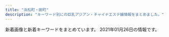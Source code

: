 ```yaml
---
title: "浜松町・田町"
description: "キーワード別にの巨乳アジアン・チャイナエステ嬢情報をまとめました。"
---
```


新着画像と新着キーワードをまとめています。
2021年01月26日の情報です。

<DmmAffiliateIns />
<KeywordTable
  shops={
    [
    {
        "img_links": [
            "http://www.shiawasenojikan.esjp.info/images/staff_t.jpg",
            "http://www.shiawasenojikan.esjp.info/files/003.jpg",
            "http://www.shiawasenojikan.esjp.info/images/head.jpg",
            "http://www.shiawasenojikan.esjp.info/images/news.jpg",
            "http://www.shiawasenojikan.esjp.info/images/sys1.jpg",
            "http://www.shiawasenojikan.esjp.info/files/009.jpg",
            "http://www.shiawasenojikan.esjp.info/files/010.jpg",
            "http://www.shiawasenojikan.esjp.info/images/mobile.jpg",
            "http://www.shiawasenojikan.esjp.info/files/001.jpg",
            "http://www.shiawasenojikan.esjp.info/images/int2.jpg",
            "http://www.shiawasenojikan.esjp.info/images/tel.jpg",
            "http://www.shiawasenojikan.esjp.info/images/sys2.jpg",
            "http://www.shiawasenojikan.esjp.info/images/link_t.jpg",
            "http://www.shiawasenojikan.esjp.info/files/015.jpg",
            "http://www.shiawasenojikan.esjp.info/images/interior_t.jpg"
        ],
        "station": "JR\u65b0\u6a4b\u99c5\u65e5\u6bd4\u8c37\u53e3",
        "keywords": {
            "86": 1,
            "D": 5,
            "87": 3,
            "88": 1
        },
        "url": "http://www.shiawasenojikan.esjp.info/",
        "name": "\u5e78\u305b\u306e\u6642\u9593"
    },
    {
        "url": "https://hamamatsucho-esthe.work/",
        "station": "JR\u6d5c\u677e\u753a\u99c5\u5317\u53e3",
        "name": "Artemis",
        "img_links": [
            "https://hamamatsucho-esthe.work/icon/line.png",
            "https://hamamatsucho-esthe.work/room/esthe1.jpg",
            "https://hamamatsucho-esthe.work/staff/maki-l1.jpg",
            "https://hamamatsucho-esthe.work/room/3-s.jpg",
            "https://hamamatsucho-esthe.work/room/2-l.jpg",
            "https://hamamatsucho-esthe.work/2020/01/05/yuki-s1.jpg",
            "https://hamamatsucho-esthe.work/images/footer-r.png",
            "https://hamamatsucho-esthe.work/menu/home.png",
            "https://hamamatsucho-esthe.work/staff/yuki-l1.jpg",
            "https://hamamatsucho-esthe.work/images/qrcode.png",
            "https://hamamatsucho-esthe.work/images/main1.jpg",
            "https://hamamatsucho-esthe.work/2020/11/06/momo-s1.jpg",
            "https://hamamatsucho-esthe.work/room/esthe3.jpg",
            "https://hamamatsucho-esthe.work/button/blog.png",
            "https://hamamatsucho-esthe.work/button/staff.png",
            "https://hamamatsucho-esthe.work/staff/momo-l1.jpg",
            "https://hamamatsucho-esthe.work/room/2-s.jpg",
            "https://hamamatsucho-esthe.work/2019/05/25/koko-s1.jpg",
            "https://hamamatsucho-esthe.work/2018/09/10/misa-s1.jpg",
            "https://hamamatsucho-esthe.work/button/home.png",
            "https://hamamatsucho-esthe.work/menu/gallery.png",
            "https://hamamatsucho-esthe.work/2018/11/09/kana-s1.jpg",
            "https://hamamatsucho-esthe.work/icon/twitter.png",
            "https://hamamatsucho-esthe.work/images/footer-l.png",
            "https://hamamatsucho-esthe.work/room/1-l.jpg",
            "https://hamamatsucho-esthe.work/icon/google_plus.png",
            "https://hamamatsucho-esthe.work/images/clear.png",
            "https://hamamatsucho-esthe.work/staff/yuki-s1.jpg",
            "https://hamamatsucho-esthe.work/images/main-sp.jpg",
            "https://hamamatsucho-esthe.work/images/flower.png",
            "https://hamamatsucho-esthe.work/staff/sora-s1.jpg",
            "https://hamamatsucho-esthe.work/2019/01/14/emi-s1.jpg",
            "https://hamamatsucho-esthe.work/icon/facebook.png",
            "https://hamamatsucho-esthe.work/2020/07/30/maki-s1.jpg",
            "https://hamamatsucho-esthe.work/room/esthe2.jpg",
            "https://hamamatsucho-esthe.work/room/4-l.jpg",
            "https://hamamatsucho-esthe.work/menu/blog.png",
            "https://hamamatsucho-esthe.work/menu/friend.png",
            "https://hamamatsucho-esthe.work/room/3-l.jpg",
            "https://hamamatsucho-esthe.work/staff/riko-s1.jpg",
            "https://hamamatsucho-esthe.work/staff/sora-l1.jpg",
            "https://hamamatsucho-esthe.work/2018/09/10/sora-s1.jpg",
            "https://hamamatsucho-esthe.work/staff/momo-s1.jpg",
            "https://hamamatsucho-esthe.work/2018/12/26/sayaka-s1.jpg",
            "https://hamamatsucho-esthe.work/room/1-s.jpg",
            "https://hamamatsucho-esthe.work/staff/nanami-l1.jpg",
            "https://hamamatsucho-esthe.work/staff/nanami-s1.jpg",
            "https://hamamatsucho-esthe.work/2019/06/14/riri-s1.jpg",
            "https://hamamatsucho-esthe.work/menu/info.png",
            "https://hamamatsucho-esthe.work/room/4-s.jpg",
            "https://hamamatsucho-esthe.work/2019/05/25/riko-s1.jpg",
            "https://hamamatsucho-esthe.work/staff/maki-s1.jpg",
            "https://hamamatsucho-esthe.work/2019/11/05/nanami-s1.jpg"
        ],
        "keywords": {
            "E": 7,
            "F": 14,
            "C": 14
        }
    },
    {
        "url": "https://hamamatsucho-mensesthe.net/",
        "keywords": {
            "E": 10,
            "D": 34,
            "C": 10
        },
        "img_links": [
            "https://hamamatsucho-mensesthe.net/wp/wp-content/uploads/2020/08/ayaka.jpg",
            "https://hamamatsucho-mensesthe.net/room/room-l5.jpg",
            "https://hamamatsucho-mensesthe.net/wp/wp-content/uploads/2020/10/aki-150x150.jpg",
            "https://hamamatsucho-mensesthe.net/wp/icon/google_plus.png",
            "https://hamamatsucho-mensesthe.net/room/room-l6.jpg",
            "https://hamamatsucho-mensesthe.net/staff/top/yuna-s1.jpg",
            "https://hamamatsucho-mensesthe.net/wp/wp-content/uploads/2020/09/rin.jpg",
            "https://hamamatsucho-mensesthe.net/wp/wp-content/uploads/2020/11/urara.jpg",
            "https://hamamatsucho-mensesthe.net/staff/top/nao-s1.jpg",
            "https://hamamatsucho-mensesthe.net/wp/wp-content/uploads/2020/01/mitsuki.jpg",
            "https://hamamatsucho-mensesthe.net/wp/wp-content/uploads/2019/07/0677E994-1DBF-4E0E-AB70-7CA5C034B140-150x150.jpeg",
            "https://hamamatsucho-mensesthe.net/staff/top/emi-s1.jpg",
            "https://hamamatsucho-mensesthe.net/wp/images/mensesthe.jpg",
            "https://hamamatsucho-mensesthe.net/wp/wp-content/uploads/2020/02/stand-by.jpg",
            "https://hamamatsucho-mensesthe.net/staff/top/mitsuki-s1.jpg",
            "https://hamamatsucho-mensesthe.net/wp/wp-content/uploads/2021/01/yuna.jpg",
            "https://hamamatsucho-mensesthe.net/wp/wp-content/uploads/2020/01/nao.jpg",
            "https://hamamatsucho-mensesthe.net/wp/icon/line.png",
            "https://hamamatsucho-mensesthe.net/wp/wp-content/uploads/2020/02/1714CAA8-3D57-4009-AB72-F5A8E6B60310.jpeg",
            "https://hamamatsucho-mensesthe.net/icon/facebook.png",
            "https://hamamatsucho-mensesthe.net/wp/wp-content/uploads/2019/05/rin-150x150.jpg",
            "https://hamamatsucho-mensesthe.net/wp/wp-content/uploads/2020/01/misaki-l2.jpg",
            "https://hamamatsucho-mensesthe.net/room/room-l3.jpg",
            "https://hamamatsucho-mensesthe.net/wp/icon/twitter.png",
            "https://hamamatsucho-mensesthe.net/staff/top/miyu-s1.jpg",
            "https://hamamatsucho-mensesthe.net/wp/wp-content/uploads/2019/07/587590BB-96D0-4887-BE26-3B1413FF7283-150x150.jpeg",
            "https://hamamatsucho-mensesthe.net/room/room-l4.jpg",
            "https://hamamatsucho-mensesthe.net/icon/google_plus.png",
            "https://hamamatsucho-mensesthe.net/images/clear.png",
            "https://hamamatsucho-mensesthe.net/images/flower.png",
            "https://hamamatsucho-mensesthe.net/staff/top/aki-s1.jpg",
            "https://hamamatsucho-mensesthe.net/images/footer-r.png",
            "https://hamamatsucho-mensesthe.net/wp/wp-content/uploads/2019/10/eri-150x150.jpg",
            "https://hamamatsucho-mensesthe.net/wp/images/clear.png",
            "https://hamamatsucho-mensesthe.net/images/footer-l.png",
            "https://hamamatsucho-mensesthe.net/icon/line.png",
            "https://hamamatsucho-mensesthe.net/room/room-l1.jpg",
            "https://hamamatsucho-mensesthe.net/staff/top/ayaka-s1.jpg",
            "https://hamamatsucho-mensesthe.net/icon/twitter.png",
            "https://hamamatsucho-mensesthe.net/wp/icon/facebook.png",
            "https://hamamatsucho-mensesthe.net/staff/top/rin-s1.jpg",
            "https://hamamatsucho-mensesthe.net/wp/images/top1.jpg",
            "https://hamamatsucho-mensesthe.net/wp/wp-content/uploads/2020/01/emi-l1.jpg",
            "https://hamamatsucho-mensesthe.net/room/room-l2.jpg",
            "https://hamamatsucho-mensesthe.net/wp/images/top2.jpg",
            "https://hamamatsucho-mensesthe.net/wp/images/top3.jpg",
            "https://hamamatsucho-mensesthe.net/link/mens-esthe.png"
        ],
        "station": "JR\u6d5c\u677e\u753a\u99c5\u5317\u53e3",
        "name": "SERA"
    },
    {
        "url": "http://shiawase.mssg.jp/",
        "img_links": [
            "http://shiawase.mssg.jp/images/home/index_page_top.jpg",
            "http://shiawase.mssg.jp/images/home/top_qp.jpg",
            "http://shiawase.mssg.jp/images/gallery/gallery_402.jpg",
            "http://shiawase.mssg.jp/images/staff/sta_0z8.jpg",
            "http://shiawase.mssg.jp/images/staff/sta_03.jpg",
            "http://shiawase.mssg.jp/images/home/index_03.jpg",
            "http://shiawase.mssg.jp/images/gallery/gallery_01.jpg",
            "http://shiawase.mssg.jp/images/staff/sta_04.jpg",
            "http://shiawase.mssg.jp/images/top/top_01.jpg",
            "http://shiawase.mssg.jp/images/gallery/gallery_101.jpg",
            "http://shiawase.mssg.jp/images/gallery/gallery_103.jpg",
            "http://shiawase.mssg.jp/images/staff_one/staff_one_02.jpg",
            "http://shiawase.mssg.jp/images/staff_one/staff_one_04.jpg",
            "http://shiawase.mssg.jp/images/staff_image/staff_d04.jpg",
            "http://shiawase.mssg.jp/images/home/QR.png",
            "http://shiawase.mssg.jp/images/gallery/gallery_102.jpg",
            "http://shiawase.mssg.jp/images/staff_one/staff_one_03.jpg",
            "http://shiawase.mssg.jp/images/staff/sta_01.jpg",
            "http://shiawase.mssg.jp/images/staff_one/staff_one_top.jpg",
            "http://shiawase.mssg.jp/images/staff/sta_0z2.jpg",
            "http://shiawase.mssg.jp/images/gallery/gallery_top.jpg",
            "http://shiawase.mssg.jp/images/gallery/gallery_104.jpg",
            "http://shiawase.mssg.jp/images/gallery/gallery_404.jpg",
            "http://shiawase.mssg.jp/images/gallery/gallery_403.jpg",
            "http://shiawase.mssg.jp/images/staff_one/staff_one_01.jpg",
            "http://shiawase.mssg.jp/images/top/top_05.jpg",
            "http://shiawase.mssg.jp/images/staff_image/staff_d03.jpg",
            "http://shiawase.mssg.jp/images/top/top_04.jpg",
            "http://shiawase.mssg.jp/images/staff/sta_021.jpg",
            "http://shiawase.mssg.jp/images/staff_image/staff_d02.jpg",
            "http://shiawase.mssg.jp/images/home/index_qup.jpg",
            "http://shiawase.mssg.jp/images/top/top_03.jpg",
            "http://shiawase.mssg.jp/images/staff/staff_top.jpg",
            "http://shiawase.mssg.jp/images/system/syatem_301.jpg",
            "http://shiawase.mssg.jp/images/staff_one/staff_one_08.png",
            "http://shiawase.mssg.jp/images/staff/sta_0z10.jpg",
            "http://shiawase.mssg.jp/images/staff_image/staff_d02b.jpg",
            "http://shiawase.mssg.jp/images/home/index_04.jpg",
            "http://shiawase.mssg.jp/images/system/syatem_303.jpg",
            "http://shiawase.mssg.jp/images/staff_one/staff_one_07.png",
            "http://shiawase.mssg.jp/images/home/index_tel.jpg",
            "http://shiawase.mssg.jp/images/top/top_08.png",
            "http://shiawase.mssg.jp/images/staff/sta_08.jpg",
            "http://shiawase.mssg.jp/images/staff/sta_0z9.jpg",
            "http://shiawase.mssg.jp/images/top/top_02.jpg",
            "http://shiawase.mssg.jp/images/system/syatem_302.jpg",
            "http://shiawase.mssg.jp/images/staff/sta_010.jpg",
            "http://shiawase.mssg.jp/images/staff_image/staff_d01b.jpg",
            "http://shiawase.mssg.jp/images/staff/sta_0z12.jpg",
            "http://shiawase.mssg.jp/images/staff/sta_023.jpg",
            "http://shiawase.mssg.jp/images/gallery/gallery_401.jpg",
            "http://shiawase.mssg.jp/images/staff_one/staff_one_05.jpg",
            "http://shiawase.mssg.jp/images/top/top_06.jpg",
            "http://shiawase.mssg.jp/images/staff_image/staff_d01a.jpg"
        ],
        "station": "JR\u7530\u753a\u99c5\u897f\u53e3",
        "keywords": {},
        "name": "\u3057\u3042\u308f\u305b\uff5eSHIAWASE\uff5e"
    },
    {
        "keywords": {
            "D": 5,
            "\u4e73": 5,
            "\u80f8": 4,
            "E": 12,
            "\u30bb\u30af\u30b7\u30fc": 2,
            "F": 2
        },
        "station": "JR\u65b0\u6a4b\u99c5\u70cf\u68ee\u53e3",
        "url": "https://aroma-queen.work/",
        "img_links": [
            "https://aroma-queen.work/images/st/st_kaori_2.jpg",
            "https://aroma-queen.work/images/st/st_.jpg",
            "https://aroma-queen.work/images/st/st_nana_1.jpg",
            "https://aroma-queen.work/images/st/st_jerry.jpg",
            "https://aroma-queen.work/images/st/st_huxa.jpg",
            "https://aroma-queen.work/images/st/st_aya.jpg",
            "https://aroma-queen.work/images/st/st_lucy_3.jpg",
            "https://aroma-queen.work/images/st/st_rinda_4.jpg",
            "https://aroma-queen.work/images/st/st_chiba_4.jpg",
            "https://aroma-queen.work/images/st/st_cake_1.jpg",
            "https://aroma-queen.work/images/st/st_17_1.jpg",
            "https://aroma-queen.work/images/top.png",
            "https://aroma-queen.work/images/st/st_sofea_2.jpg",
            "https://aroma-queen.work/images/st/st_emi_1.jpg",
            "https://aroma-queen.work/images/top_campaign_dec.jpg",
            "https://aroma-queen.work/images/st/st_saya_0.jpg",
            "https://aroma-queen.work/images/st/st_sayuri_3.jpg",
            "https://aroma-queen.work/images/st/st_17_2.jpg",
            "https://aroma-queen.work/images/st/st_hana_2.jpg",
            "https://aroma-queen.work/images/st/st_mayumi_1.jpg",
            "https://aroma-queen.work/images/st/st_ai_2.jpg",
            "https://aroma-queen.work/images/st/st_ai_1.jpg",
            "https://aroma-queen.work/images/st/st_joy_1.jpg",
            "https://aroma-queen.work/images/st/st_yuyu.jpg",
            "https://aroma-queen.work/images/st/st_pink_2.jpg",
            "https://aroma-queen.work/images/st/st_pink_1.jpg",
            "https://aroma-queen.work/images/st/st_shizuka_1.jpg",
            "https://aroma-queen.work/images/st/st_17.jpg",
            "https://aroma-queen.work/images/st/st_dan_3.jpg",
            "https://aroma-queen.work/images/st/st_chiba_1.jpg",
            "https://aroma-queen.work/images/st/st_jj_1.jpg",
            "https://aroma-queen.work/images/st/st_kou1.jpg",
            "https://aroma-queen.work/images/st/st_ou_1.jpg",
            "https://aroma-queen.work/images/st/st_nori.jpg",
            "https://aroma-queen.work/images/st/st_get_1.jpg",
            "https://aroma-queen.work/images/st/st_rinda_0.jpg",
            "https://aroma-queen.work/images/top_campaign_spring.jpg",
            "https://aroma-queen.work/images/st/st_21.jpg",
            "https://aroma-queen.work/images/st/st_sasa_3.jpg",
            "https://aroma-queen.work/images/st/st_jasmine_1.jpg",
            "https://aroma-queen.work/images/st/st_rei_2.jpg",
            "https://aroma-queen.work/images/st/st_pink_3.jpg",
            "https://aroma-queen.work/images/st/st_min_4.jpg",
            "https://aroma-queen.work/images/st/st_nina_3.jpg",
            "https://aroma-queen.work/images/st/st_7_1.jpg",
            "https://aroma-queen.work/images/st/st_joy_2.jpg",
            "https://aroma-queen.work/images/st/st_bibi_2.jpg",
            "https://aroma-queen.work/images/st/st_mayumi_2.jpg",
            "https://aroma-queen.work/images/st/st_18.jpg",
            "https://aroma-queen.work/images/st/st_dan_2.jpg",
            "https://aroma-queen.work/images/st/st_risa_1.jpg",
            "https://aroma-queen.work/images/st/st_bibi.jpg",
            "https://aroma-queen.work/images/st/st_kou2.jpg",
            "https://aroma-queen.work/images/st/st_saya_1.jpg",
            "https://aroma-queen.work/images/st/st_19.jpg",
            "https://aroma-queen.work/images/st/st_20.jpg",
            "https://aroma-queen.work/images/st/st_cindy.jpg",
            "https://aroma-queen.work/images/st/st_chiba_2.jpg",
            "https://aroma-queen.work/images/st/st_yuri.jpg",
            "https://aroma-queen.work/images/st/st_honey_1.jpg",
            "https://aroma-queen.work/images/st/st_get_3.jpg",
            "https://aroma-queen.work/images/st/st_bibi_1.jpg",
            "https://aroma-queen.work/images/st/st_eri.jpg",
            "https://aroma-queen.work/images/top2.png",
            "https://aroma-queen.work/images/st/st_aya_1.jpg",
            "https://aroma-queen.work/images/st/st_nami_1.jpg",
            "https://aroma-queen.work/images/st/st_rei_3.jpg",
            "https://aroma-queen.work/images/st/st_ai.jpg",
            "https://aroma-queen.work/images/st/st_mirror_3.jpg",
            "https://aroma-queen.work/images/st/st_kei.jpg",
            "https://aroma-queen.work/images/st/st_nuna.jpg",
            "https://aroma-queen.work/images/st/st_rinda_2.jpg",
            "https://aroma-queen.work/images/st/st_nan.jpg",
            "https://aroma-queen.work/images/st/st_gei.jpg",
            "https://aroma-queen.work/images/st/st_maya_1.jpg",
            "https://aroma-queen.work/images/st/st_kiki2.jpg",
            "https://aroma-queen.work/images/st/st_rei.jpg",
            "https://aroma-queen.work/images/st/st_emi.jpg",
            "https://aroma-queen.work/images/st/st_sakura_1.jpg",
            "https://aroma-queen.work/images/st/st_sayuri_1.jpg",
            "https://aroma-queen.work/images/st/st_koy_2.jpg",
            "https://aroma-queen.work/images/st/st_nuna3.jpg",
            "https://aroma-queen.work/images/st/st_joy.jpg",
            "https://aroma-queen.work/images/st/st_kaori_1.jpg",
            "https://aroma-queen.work/images/st/st_13.jpg",
            "https://aroma-queen.work/images/st/st_dan_1.jpg",
            "https://aroma-queen.work/images/st/st_four1.jpg",
            "https://aroma-queen.work/images/st/st_mai_1.jpg",
            "https://aroma-queen.work/images/st/st_ami_2.jpg",
            "https://aroma-queen.work/images/st/st_aiko_1.jpg",
            "https://aroma-queen.work/images/st/st_hara3.jpg",
            "https://aroma-queen.work/images/st/st_ou_3.jpg",
            "https://aroma-queen.work/images/st/st_22.jpg",
            "https://aroma-queen.work/images/st/st_yuri_4.jpg",
            "https://aroma-queen.work/images/st/st_risa_2.jpg",
            "https://aroma-queen.work/images/st/st_rena_2.jpg",
            "https://aroma-queen.work/images/st/st_koko.jpg",
            "https://aroma-queen.work/images/st/st_hara.jpg",
            "https://aroma-queen.work/images/st/st_25.jpg",
            "https://aroma-queen.work/images/st/st_ryuu_2.jpg",
            "https://aroma-queen.work/images/st/st_yuri_3.jpg",
            "https://aroma-queen.work/images/st/st_angel_3.jpg",
            "https://aroma-queen.work/images/st/st_rinda_6.jpg",
            "https://aroma-queen.work/images/st/st_rinda_1.jpg",
            "https://aroma-queen.work/images/st/st_5_1.jpg",
            "https://aroma-queen.work/images/st/st_aiko_2.jpg",
            "https://aroma-queen.work/images/st/st_anan.jpg",
            "https://aroma-queen.work/images/st/st_14_1.jpg",
            "https://aroma-queen.work/images/st/st_aigo.jpg",
            "https://aroma-queen.work/images/st/st_jenny.jpg",
            "https://aroma-queen.work/images/st/st_sayuri_2.jpg",
            "https://aroma-queen.work/images/st/st_ou_2.jpg",
            "https://aroma-queen.work/images/week_campaign.jpg",
            "https://aroma-queen.work/images/st/st_yuri_2.jpg",
            "https://aroma-queen.work/images/st/st_party_2.jpg",
            "https://aroma-queen.work/images/st/st_kiki_1.jpg",
            "https://aroma-queen.work/images/st/st_mimi_1.jpg",
            "https://aroma-queen.work/images/st/st_coco_1.jpg",
            "https://aroma-queen.work/images/st/st_minto_1.jpg",
            "https://aroma-queen.work/images/st/st_ai1.jpg",
            "https://aroma-queen.work/images/st/st_10_1.jpg",
            "https://aroma-queen.work/images/st/st_saya_2.jpg",
            "https://aroma-queen.work/images/st/st_min_2.jpg",
            "https://aroma-queen.work/images/st/st_koko_1.jpg",
            "https://aroma-queen.work/images/st/st_mirror_2.jpg",
            "https://aroma-queen.work/images/st/st_16_1.jpg",
            "https://aroma-queen.work/images/st/st_hana_1.jpg",
            "https://aroma-queen.work/images/st/st_angel_2.jpg"
        ],
        "name": "Aroma Coco8"
    },
    {
        "img_links": [
            "http://yukizhouse00.web.fc2.com/images/slider/slid1.jpg",
            "http://yukizhouse00.web.fc2.com/images/portfolio/work-4.jpg",
            "http://yukizhouse00.web.fc2.com/images/portfolio/work-2.jpg",
            "http://yukizhouse00.web.fc2.com/images/portfolio/work-6.jpg",
            "http://yukizhouse00.web.fc2.com/images/portfolio/work-5.jpg",
            "http://yukizhouse00.web.fc2.com/images/portfolio/work-1.jpg",
            "http://yukizhouse00.web.fc2.com/images/slider/slid2.jpg",
            "http://yukizhouse00.web.fc2.com/images/portfolio/work-3.jpg"
        ],
        "name": "Yuki\u2019s House",
        "url": "http://yukizhouse00.web.fc2.com/",
        "keywords": {},
        "station": "JR\u6d5c\u677e\u753a\u99c5\u5357\u53e3"
    },
    {
        "img_links": [
            "https://minazuki-tokyo.com/wp-content/uploads/2020/11/photo05.png",
            "https://minazuki-tokyo.com/wp-content/uploads/2020/11/news01-640x348.png",
            "https://minazuki-tokyo.com/wp-content/uploads/2020/11/staff1.png",
            "https://minazuki-tokyo.com/wp-content/uploads/2020/11/sub04_p.png",
            "https://minazuki-tokyo.com/wp-content/uploads/2020/11/sub02_p.png",
            "https://minazuki-tokyo.com/wp-content/uploads/2020/11/news03-200x200.png",
            "https://minazuki-tokyo.com/wp-content/uploads/2020/11/staff2.png",
            "https://minazuki-tokyo.com/wp-content/uploads/2020/11/photo01.png",
            "https://minazuki-tokyo.com/wp-content/uploads/2020/11/sub01_p.png",
            "https://minazuki-tokyo.com/wp-content/uploads/2020/11/news03-390x195.png",
            "https://minazuki-tokyo.com/wp-content/uploads/2020/11/news01-200x200.png",
            "https://minazuki-tokyo.com/wp-content/uploads/2020/11/staff6-200x200.png",
            "https://minazuki-tokyo.com/wp-content/uploads/2020/11/sub03_p.png",
            "https://minazuki-tokyo.com/wp-content/uploads/2020/11/photo04.png",
            "https://minazuki-tokyo.com/wp-content/uploads/2020/11/news07-640x348.png",
            "https://minazuki-tokyo.com/wp-content/uploads/2020/11/news04-390x195.png",
            "https://minazuki-tokyo.com/wp-content/uploads/2020/11/news06-390x195.png",
            "https://minazuki-tokyo.com/wp-content/uploads/2020/11/staff5-200x200.png",
            "https://minazuki-tokyo.com/wp-content/uploads/2020/11/news05-200x200.png",
            "https://minazuki-tokyo.com/wp-content/uploads/2020/11/news07-390x195.png",
            "https://minazuki-tokyo.com/wp-content/uploads/2020/11/news05-390x195.png",
            "https://minazuki-tokyo.com/wp-content/uploads/2020/11/news05-640x348.png",
            "https://minazuki-tokyo.com/wp-content/uploads/2020/11/news01-390x195.png",
            "https://minazuki-tokyo.com/wp-content/uploads/2020/11/news06-200x200.png",
            "https://minazuki-tokyo.com/wp-content/uploads/2020/11/news06-640x348.png",
            "https://minazuki-tokyo.com/wp-content/uploads/2020/11/news07-200x200.png",
            "https://minazuki-tokyo.com/wp-content/uploads/2020/12/add2.png",
            "https://minazuki-tokyo.com/wp-content/uploads/2020/11/staff6.png",
            "https://minazuki-tokyo.com/wp-content/uploads/2020/11/staff3.png",
            "https://minazuki-tokyo.com/wp-content/uploads/2020/11/photo03.png",
            "https://minazuki-tokyo.com/wp-content/uploads/2020/11/staff2-200x200.png",
            "https://minazuki-tokyo.com/wp-content/uploads/2020/11/news03-640x348.png",
            "https://minazuki-tokyo.com/wp-content/uploads/2020/11/price.png",
            "https://minazuki-tokyo.com/wp-content/uploads/2020/11/photo02.png",
            "https://minazuki-tokyo.com/wp-content/uploads/2020/11/staff5.png",
            "https://minazuki-tokyo.com/wp-content/uploads/2020/11/staff1-200x200.png",
            "https://minazuki-tokyo.com/wp-content/uploads/2020/11/top1.png",
            "https://minazuki-tokyo.com/wp-content/uploads/2020/11/staff3-200x200.png"
        ],
        "keywords": {
            "90": 1,
            "87": 1,
            "86": 2,
            "83": 4,
            "C": 2
        },
        "station": "JR\u6d5c\u677e\u753a\u99c5\u5357\u53e3",
        "url": "https://minazuki-tokyo.com/",
        "name": "\u6c34\u7121\u6708\uff5e\u307f\u306a\u3065\u304d\uff5e"
    },
    {
        "name": "\u7e01",
        "station": "JR\u7530\u753a\u99c5\u6771\u53e3",
        "img_links": [
            "http://tamachi-en.link/images/top.jpg",
            "http://tamachi-en.link/images/g6.jpg",
            "http://tamachi-en.link/images/zi_link.png",
            "http://tamachi-en.link/images/new1.jpg",
            "http://tamachi-en.link/images/g0.jpg",
            "http://tamachi-en.link/images/g4.jpg",
            "http://tamachi-en.link/images/zi_staff.png",
            "http://tamachi-en.link/images/g8.jpg",
            "http://tamachi-en.link/images/g3.jpg",
            "http://tamachi-en.link/images/g2.jpg",
            "http://tamachi-en.link/images/g1.jpg",
            "http://tamachi-en.link/images/mobile.png",
            "http://tamachi-en.link/images/g5.jpg"
        ],
        "keywords": {
            "C": 15
        },
        "url": "http://tamachi-en.link/"
    },
    {
        "name": "\u30df\u30fc\u30c7\u30a3\u30fc",
        "keywords": {},
        "img_links": [
            "https://static.wixstatic.com/media/ff29a7_996c77cb89cc4012a35bb0813c645fdf~mv2.jpg",
            "https://static.wixstatic.com/media/ff29a7_d6b424065e3946fc8a31bd093d286366~mv2.jpg",
            "https://static.wixstatic.com/media/ff29a7_47d81575374144dda595a587847070b9~mv2.jpg",
            "https://static.wixstatic.com/media/ff29a7_d9f852b350a141b1ae8d7d80ce91ecfa~mv2.jpg",
            "https://static.wixstatic.com/media/ff29a7_5a71cab9e560455a86a69dee65e387e6~mv2.jpg",
            "https://static.wixstatic.com/media/096f64_9dd53b8d3bbc46b7a5d8f8f9f83f67c0~mv2.jpg"
        ],
        "station": "JR\u65b0\u6a4b\u99c5\u65e5\u6bd4\u8c37\u53e3",
        "url": "https://www.meedeemassage.com/"
    },
    {
        "keywords": {
            "85": 4,
            "E": 6,
            "88": 10,
            "87": 6,
            "84": 4
        },
        "url": "http://body-heal.net/",
        "name": "Tami",
        "station": "JR\u7530\u753a\u99c5\u4e09\u7530\u53e3",
        "img_links": [
            "http://body-heal.net/images/store/04.jpg",
            "http://body-heal.net/staffPhoto/b20190117105438.jpg",
            "http://body-heal.net/images/store/05.jpg",
            "http://body-heal.net/images/access/05.jpg",
            "http://body-heal.net/images/access/03.jpg",
            "http://body-heal.net/staffPhoto/b20180926231950.jpg",
            "http://body-heal.net/staffPhoto/b20190608222039.jpg",
            "http://body-heal.net/images/access/01.jpg",
            "http://body-heal.net/staffPhoto/b20190608220420.jpg",
            "http://body-heal.net/images/store/01.jpg",
            "http://body-heal.net/images/access/04.jpg",
            "http://body-heal.net/js/sliderLine/slide_prev.png",
            "http://body-heal.net/images/show.jpg",
            "http://body-heal.net/staffPhoto/b20190218130854.jpg",
            "http://body-heal.net/images/access/02.jpg",
            "http://body-heal.net/images/store/06.jpg",
            "http://body-heal.net/uploadfiles/images/campaignBodyHealNet.jpg",
            "http://body-heal.net/staffPhoto/b20190120201033.jpg",
            "http://body-heal.net/js/sliderLine/slide_next.png",
            "http://body-heal.net/staffPhoto/b20180721035111.jpg"
        ]
    },
    {
        "url": "http://www.es-tokyo.link",
        "name": "Pandora*\u30d1\u30f3\u30c9\u30e9",
        "keywords": {},
        "station": "JR\u6d5c\u677e\u753a\u99c5\u5357\u53e3",
        "img_links": [
            "http://www.es-tokyo.link/images/sys1.jpg",
            "http://www.es-tokyo.link/images/20.jpg",
            "http://www.es-tokyo.link/images/28.jpg",
            "http://www.es-tokyo.link/images/interior_t.jpg",
            "http://www.es-tokyo.link/img/rin1.jpg",
            "http://www.es-tokyo.link/images/head.jpg",
            "http://www.es-tokyo.link/images/b2.jpg",
            "http://www.es-tokyo.link/images/32.jpg",
            "http://www.es-tokyo.link/images/24.jpg",
            "http://www.es-tokyo.link/img/mayu1.jpg",
            "http://www.es-tokyo.link/images/b3.jpg",
            "http://www.es-tokyo.link/img/hikari1.jpg",
            "http://www.es-tokyo.link/img/izumi1.jpg",
            "http://www.es-tokyo.link/images/25.jpg",
            "http://www.es-tokyo.link/images/22.jpg",
            "http://www.es-tokyo.link/images/int2.jpg",
            "http://www.es-tokyo.link/img/izumi2.jpg",
            "http://www.es-tokyo.link/images/23.jpg",
            "http://www.es-tokyo.link/images/19.jpg",
            "http://www.es-tokyo.link/images/mobile.jpg",
            "http://www.es-tokyo.link/images/5.jpg",
            "http://www.es-tokyo.link/images/31.jpg",
            "http://www.es-tokyo.link/images/staff_t.jpg",
            "http://www.es-tokyo.link/images/9.jpg",
            "http://www.es-tokyo.link/img/minami2.jpg",
            "http://www.es-tokyo.link/images/b1.jpg",
            "http://www.es-tokyo.link/images/news.jpg",
            "http://www.es-tokyo.link/images/3.jpg",
            "http://www.es-tokyo.link/img/momoko1.jpg",
            "http://www.es-tokyo.link/img/minami1.jpg",
            "http://www.es-tokyo.link/images/tel.jpg",
            "http://www.es-tokyo.link/images/newface.jpg",
            "http://www.es-tokyo.link/img/yui1.jpg",
            "http://www.es-tokyo.link/img/emili1.jpg",
            "http://www.es-tokyo.link/img/suzu1.jpg",
            "http://www.es-tokyo.link/img/miwa1.jpg",
            "http://www.es-tokyo.link/images/30.jpg",
            "http://www.es-tokyo.link/images/int1.jpg",
            "http://www.es-tokyo.link/images/sys2.jpg",
            "http://www.es-tokyo.link/images/27.jpg",
            "http://www.es-tokyo.link/img/erin1.jpg",
            "http://www.es-tokyo.link/img/erin2.jpg",
            "http://www.es-tokyo.link/img/ami1.jpg",
            "http://www.es-tokyo.link/images/s1.png",
            "http://www.es-tokyo.link/img/kaori1.jpg",
            "http://www.es-tokyo.link/img/naomi1.jpg"
        ]
    },
    {
        "name": "\u672a\u6765",
        "url": "http://kokoro-spa.info/",
        "img_links": [
            "http://kokoro-spa.info/img/ttl_news.png",
            "http://kokoro-spa.info/img/shop/no-pic.jpg",
            "http://kokoro-spa.info/img/ttl_info.png",
            "http://kokoro-spa.info/img/qrcode.png",
            "http://kokoro-spa.info/img/shop/kanban.jpg",
            "http://kokoro-spa.info/img/slider/2.jpg",
            "http://kokoro-spa.info/img/pickup.jpg"
        ],
        "station": "JR\u65b0\u6a4b\u99c5\u70cf\u68ee\u53e3",
        "keywords": {}
    },
    {
        "keywords": {
            "88": 2,
            "90": 2,
            "84": 8,
            "85": 11,
            "86": 12,
            "\u80f8": 1
        },
        "url": "http://es-leon.link/",
        "img_links": [
            "http://es-leon.link/images/guide4.jpg",
            "http://es-leon.link/photos/sites/45/2020/12/2020120418563847.jpg",
            "http://es-leon.link/photos/sites/45/2020/10/2020101404192576.jpg",
            "http://es-leon.link/photos/sites/45/2020/10/2020101517271166.jpg",
            "http://es-leon.link/images/nav_link06_no.png",
            "http://es-leon.link/images/guide1.png",
            "http://es-leon.link/photos/sites/45/2020/10/2020102507503499.jpg",
            "http://es-leon.link/photos/sites/45/2020/12/2020120418570321.jpg",
            "http://es-leon.link/photos/sites/45/2020/10/2020102507504664.jpg",
            "http://es-leon.link/images/card.png",
            "http://es-leon.link/photos/sites/45/2020/10/2020100103240520.jpg",
            "http://es-leon.link/photos/sites/45/2020/11/2020110219263997.jpg",
            "http://es-leon.link/photos/sites/45/2020/10/2020100103240526.jpg",
            "http://es-leon.link/images/guide5.jpg",
            "http://es-leon.link/images/profile.png",
            "http://es-leon.link/photos/sites/45/2020/10/2020100103205186.jpg",
            "http://es-leon.link/photos/sites/45/2020/11/2020110919583922.jpg",
            "http://es-leon.link/images/nav_link07_no.png",
            "http://es-leon.link/photos/sites/45/2020/10/2020102507501385.jpg",
            "http://es-leon.link/photos/sites/45/2020/11/2020110919595348.jpg",
            "http://es-leon.link/photos/sites/45/2020/10/2020100103205130.jpg",
            "http://es-leon.link/images/header.png",
            "http://es-leon.link/images/slider00.jpg",
            "http://es-leon.link/images/guide3.jpg",
            "http://es-leon.link/photos/sites/45/2020/10/202010010328436.jpg",
            "http://es-leon.link/images/guide2.png",
            "http://es-leon.link/images/slider04.jpg",
            "http://es-leon.link/photos/sites/45/2020/10/2020100103284496.jpg",
            "http://es-leon.link/photos/sites/45/2021/01/2021010815022674.jpg",
            "http://es-leon.link/photos/sites/45/2021/01/2021010815013824.jpg",
            "http://es-leon.link/photos/sites/45/2020/10/2020101318294854.jpg",
            "http://es-leon.link/photos/sites/45/2020/10/2020102507495672.jpg",
            "http://es-leon.link/photos/sites/45/2021/01/2021011913502582.jpg",
            "http://es-leon.link/images/nav_link03_no.png",
            "http://es-leon.link/photos/sites/45/2020/10/2020101205424345.jpg",
            "http://es-leon.link/images/slider01.jpg",
            "http://es-leon.link/images/nav_link01_no.png",
            "http://es-leon.link/photos/sites/45/2020/10/2020100103205050.jpg",
            "http://es-leon.link/photos/sites/45/2021/01/2021012518580693.jpg",
            "http://es-leon.link/photos/sites/45/2020/10/2020101318405051.jpg",
            "http://es-leon.link/photos/sites/45/2021/01/2021010815020621.jpg",
            "http://es-leon.link/images/nav_link02_no.png",
            "http://es-leon.link/photos/sites/45/2021/01/202101191348045.jpg",
            "http://es-leon.link/photos/sites/45/2020/11/2020110919573849.jpg",
            "http://es-leon.link/photos/sites/45/2020/10/2020101318402898.jpg",
            "http://es-leon.link/photos/sites/45/2020/10/2020102507510838.jpg",
            "http://es-leon.link/images/nav_link05_no.png",
            "http://es-leon.link/photos/sites/45/2021/01/2021012521314587.jpg",
            "http://es-leon.link/images/pagetop.jpg",
            "http://es-leon.link/images/guide6.jpg",
            "http://es-leon.link/images/img_info.jpg",
            "http://es-leon.link/images/lineline.png",
            "http://es-leon.link/photos/sites/45/2020/10/2020101205420372.jpg",
            "http://es-leon.link/photos/sites/45/2020/11/2020110919590942.jpg",
            "http://es-leon.link/photos/sites/45/2020/10/2020101318404076.jpg",
            "http://es-leon.link/photos/sites/45/2020/11/2020110919593136.jpg",
            "http://es-leon.link/images/qr.png",
            "http://es-leon.link/images/slider03.jpg",
            "http://es-leon.link/photos/sites/45/2020/10/2020101318300043.jpg",
            "http://es-leon.link/images/guide2.jpg",
            "http://es-leon.link/photos/sites/45/2020/11/2020111904152242.jpg",
            "http://es-leon.link/images/guide8.jpg",
            "http://es-leon.link/photos/sites/45/2020/10/2020101205422328.jpg",
            "http://es-leon.link/photos/sites/45/2020/10/2020100103034891.jpg",
            "http://es-leon.link/images/guide1.jpg",
            "http://es-leon.link/images/nav_link04_no.png",
            "http://es-leon.link/images/slider02.jpg",
            "http://es-leon.link/images/guide7.jpg"
        ],
        "station": "JR\u65b0\u6a4b\u99c5\u70cf\u68ee\u53e3",
        "name": "LEON"
    },
    {
        "name": "\u862d \u990a\u8eab\u9928",
        "img_links": [
            "http://heal-arm.com/media/sites/6/2020/12/1.jpg",
            "http://heal-arm.com/media/sites/6/2020/05/2.jpg",
            "http://heal-arm.com/media/sites/6/2020/12/2.jpg",
            "http://heal-arm.com/media/sites/6/elementor/thumbs/favicon-p04pr4k6jngsiakzwccm2bkknysbm22i953lrof2dk.png",
            "http://heal-arm.com/media/sites/6/2020/05/favicon.png",
            "http://heal-arm.com/media/sites/6/2020/05/3-1.jpg",
            "http://heal-arm.com/media/sites/6/2020/05/3.jpg",
            "http://heal-arm.com/media/sites/6/2020/05/1-1.jpg",
            "http://heal-arm.com/media/sites/6/2020/05/2-1.jpg",
            "http://heal-arm.com/media/sites/6/2020/05/4.jpg",
            "http://heal-arm.com/media/sites/6/2020/05/1.jpg"
        ],
        "url": "http://heal-arm.com/",
        "station": "JR\u65b0\u6a4b\u99c5\u65e5\u6bd4\u8c37\u53e3",
        "keywords": {}
    },
    {
        "name": "Oriental Spa",
        "keywords": {
            "E": 1,
            "F": 5,
            "D": 5
        },
        "station": "JR\u6d5c\u677e\u753a\u99c5\u5317\u53e3",
        "img_links": [
            "https://hamamatsucho-mensesthe.com/button/sche.png",
            "https://hamamatsucho-mensesthe.com/menu/home.png",
            "https://hamamatsucho-mensesthe.com/staff2/wp-content/uploads/2021/01/miyuki01.png",
            "https://hamamatsucho-mensesthe.com/images/main1.jpg",
            "https://hamamatsucho-mensesthe.com/staff2/wp-content/uploads/2019/12/nanami02-2.png",
            "https://hamamatsucho-mensesthe.com/staff/koko-l1.jpg",
            "https://hamamatsucho-mensesthe.com/icon/google_plus.png",
            "https://hamamatsucho-mensesthe.com/staff/arisa-l1.jpg",
            "https://hamamatsucho-mensesthe.com/2018/06/12/yoko-s1.jpg",
            "https://hamamatsucho-mensesthe.com/room/esthe2.jpg",
            "https://hamamatsucho-mensesthe.com/2018/03/02/anna-s1.jpg",
            "https://hamamatsucho-mensesthe.com/staff/koko-s1.jpg",
            "https://hamamatsucho-mensesthe.com/button/home.png",
            "https://hamamatsucho-mensesthe.com/kumi1.jpg",
            "https://hamamatsucho-mensesthe.com/images/footer-l.png",
            "https://hamamatsucho-mensesthe.com/menu/info.png",
            "https://hamamatsucho-mensesthe.com/icon/line.png",
            "https://hamamatsucho-mensesthe.com/miyuki01.png",
            "https://hamamatsucho-mensesthe.com/staff/arisa-s1.jpg",
            "https://hamamatsucho-mensesthe.com/room/2.jpg",
            "https://hamamatsucho-mensesthe.com/staff2/wp-content/uploads/2020/11/siruet.png",
            "https://hamamatsucho-mensesthe.com/icon/twitter.png",
            "https://hamamatsucho-mensesthe.com/2018/06/08/hana-s2.jpg",
            "https://hamamatsucho-mensesthe.com/staff/yoko-s1.jpg",
            "https://hamamatsucho-mensesthe.com/2018/12/21/koko-s1.jpg",
            "https://hamamatsucho-mensesthe.com/staff/yuyu-s1.jpg",
            "https://hamamatsucho-mensesthe.com/images/clear.png",
            "https://hamamatsucho-mensesthe.com/staff2/wp-content/uploads/2021/01/maki05.png",
            "https://hamamatsucho-mensesthe.com/staff/nana-l1.jpg",
            "https://hamamatsucho-mensesthe.com/staff2/wp-content/uploads/2020/01/ai01.png",
            "https://hamamatsucho-mensesthe.com/staff2/wp-content/uploads/2019/12/yuki22-1.png",
            "https://hamamatsucho-mensesthe.com/room/3.jpg",
            "https://hamamatsucho-mensesthe.com/staff2/wp-content/uploads/2020/11/yuyu03.png",
            "https://hamamatsucho-mensesthe.com/menu/friend.png",
            "https://hamamatsucho-mensesthe.com/menu/sche.png",
            "https://hamamatsucho-mensesthe.com/2017/10/08/ruru-s1.jpg",
            "https://hamamatsucho-mensesthe.com/staff/yoko-l1.jpg",
            "https://hamamatsucho-mensesthe.com/button/staff.png",
            "https://hamamatsucho-mensesthe.com/room/1.jpg",
            "https://hamamatsucho-mensesthe.com/images/main-sp.jpg",
            "https://hamamatsucho-mensesthe.com/images/footer-r.png",
            "https://hamamatsucho-mensesthe.com/kumi2.jpg",
            "https://hamamatsucho-mensesthe.com/room/4.jpg",
            "https://hamamatsucho-mensesthe.com/staff/yuyu-l1.jpg",
            "https://hamamatsucho-mensesthe.com/staff/nana-s1.jpg",
            "https://hamamatsucho-mensesthe.com/icon/facebook.png",
            "https://hamamatsucho-mensesthe.com/2018/12/21/yuyu-s1.jpg",
            "https://hamamatsucho-mensesthe.com/staff2/wp-content/uploads/2020/02/yaya02.png",
            "https://hamamatsucho-mensesthe.com/2018/11/23/arisa-s1.jpg",
            "https://hamamatsucho-mensesthe.com/images/header3.png",
            "https://hamamatsucho-mensesthe.com/staff2/wp-content/uploads/2019/12/haru-1.png",
            "https://hamamatsucho-mensesthe.com/room/esthe3.jpg",
            "https://hamamatsucho-mensesthe.com/room/esthe1.jpg",
            "https://hamamatsucho-mensesthe.com/staff2/wp-content/uploads/2020/11/momo02.png",
            "https://hamamatsucho-mensesthe.com/menu/gallery.png"
        ],
        "url": "https://hamamatsucho-mensesthe.com/"
    },
    {
        "station": "JR\u7530\u753a\u99c5\u6771\u53e3",
        "img_links": [
            "http://www.k-harunoie.info/imge/s0.png",
            "http://www.k-harunoie.info/imge/staff_t.jpg",
            "http://www.k-harunoie.info/imge/p-2.jpg",
            "http://www.k-harunoie.info/imge/p-4.jpg",
            "http://www.k-harunoie.info/imge/tel.png",
            "http://www.k-harunoie.info/imge/botton.jpg",
            "http://www.k-harunoie.info/imge/ta.png",
            "http://www.k-harunoie.info/imge/p-1.jpg",
            "http://www.k-harunoie.info/imge/service1.jpg",
            "http://www.k-harunoie.info/imge/service3.jpg",
            "http://www.k-harunoie.info/imge/p-5.jpg",
            "http://www.k-harunoie.info/imge/interior_t.jpg",
            "http://www.k-harunoie.info/imge/service2.jpg",
            "http://www.k-harunoie.info/imge/s1.png",
            "http://www.k-harunoie.info/imge/sys.png",
            "http://www.k-harunoie.info/imge/int2.png"
        ],
        "keywords": {},
        "url": "http://www.k-harunoie.info/",
        "name": "\u6625\u306e\u5bb6"
    },
    {
        "station": "JR\u6d5c\u677e\u753a\u99c5\u5357\u53e3",
        "img_links": [
            "https://cdn.peraichi.com/userData/56b6a25c-bfe0-40b6-ae9c-73000a000007/img/5ffebabb29207/original.png"
        ],
        "name": "fancy",
        "url": "https://fancy-tokyo.com/",
        "keywords": {}
    },
    {
        "name": "\u30a2\u30ea\u30b9 Aroma \u65b0\u6a4b\u5e97",
        "url": "http://romantic-est.com/",
        "keywords": {},
        "station": "JR\u65b0\u6a4b\u99c5\u70cf\u68ee\u53e3",
        "img_links": [
            "http://romantic-est.com/images/cg021.jpg",
            "http://romantic-est.com/images/cg032.jpg",
            "http://romantic-est.com/images/sys01.jpg",
            "http://romantic-est.com/images/trigger.jpg",
            "http://romantic-est.com/images/req_03.jpg",
            "http://romantic-est.com/images/con03.jpg",
            "http://romantic-est.com/images/mainvisual_02_s.jpg",
            "http://romantic-est.com/images/mainvisual_01.jpg",
            "http://romantic-est.com/images/mainvisual_02.jpg",
            "http://romantic-est.com/images/head_interior.jpg",
            "http://romantic-est.com/images/cg05.jpg",
            "http://romantic-est.com/images/cg03.jpg",
            "http://romantic-est.com/images/cg01.jpg",
            "http://romantic-est.com/images/icon_new.png",
            "http://romantic-est.com/images/con01.jpg",
            "http://romantic-est.com/images/cg06.jpg",
            "http://romantic-est.com/images/mainvisual_01_s.jpg",
            "http://romantic-est.com/images/cg02.jpg",
            "http://romantic-est.com/images/cg041.jpg",
            "http://romantic-est.com/images/sys03.jpg",
            "http://romantic-est.com/images/head_therapist.jpg",
            "http://romantic-est.com/images/sw_home.png",
            "http://romantic-est.com/images/cg031.jpg",
            "http://romantic-est.com/images/cg04.jpg",
            "http://romantic-est.com/images/con02.jpg",
            "http://romantic-est.com/images/sw_tel.png",
            "http://romantic-est.com/images/cg011.jpg",
            "http://romantic-est.com/images/sys02.jpg"
        ]
    },
    {
        "name": "\u68ee\u306e\u9999",
        "url": "https://www.morinokaori-massage.com/",
        "img_links": [],
        "keywords": {},
        "station": "JR\u7530\u753a\u99c5\u897f\u53e3"
    }
]
}
/>
<DmmAffiliateScript />
